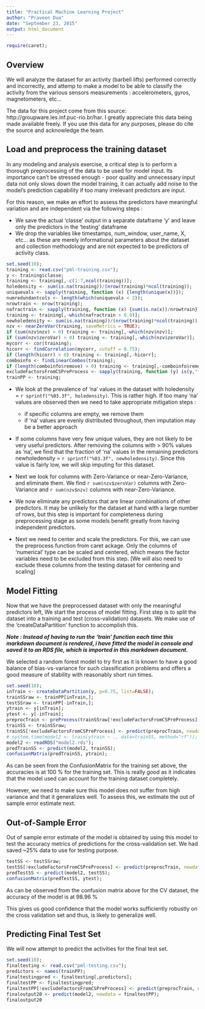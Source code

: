 ```yaml
---
title: "Practical Machine Learning Project"
author: "Praveen Dua"
date: "September 23, 2015"
output: html_document
---
```


```r
require(caret);
```
## Overview

We will analyze the dataset for an activity (barbell lifts) performed correctly and incorrectly, and attemp to make a model to be able to classify the activity from the various sensors measurements : accelerometers, gyros, magnetometers, etc...

The data for this project come from this source: http://groupware.les.inf.puc-rio.br/har. I greatly appreciate this data being made available freely. If you use this data for any purposes, please do cite the source and acknowledge the team.

## Load and preprocess the training dataset 

In any modeling and analysis exercise, a critical step is to perform a thorough preprocessing of the data to be used for model input. Its importance can't be stressed enough - poor quality and unnecessary input data not only slows down the model training, it can actually add noise to the model's prediction capability if too many irrelevant predictors are input.

For this reason, we make an effort to assess the predictors have meaningful variation and are independent via the following steps :

 * We save the actual 'classe' output in a separate dataframe 'y' and leave only the predictors in the 'testing' dataframe
 * We drop the variables like timestamps, num_window, user_name, X, etc... as these are merely informational parameters about the dataset and collection methodology and are not expected to be predictors of activity class.


```r
set.seed(10);
training <- read.csv("pml-training.csv");
y <- training$classe;
training <- training[,-c(1:7,ncol(training))];
holedensity <- sum(is.na(training))/(nrow(training)*ncol(training));
uniquevals <- sapply(training, function (x) {length(unique(x))});
numredundantcols <- length(which(uniquevals < 2));
nrowtrain <- nrow(training);
nafractrain <- sapply(training, function (x) {sum(is.na(x))/nrowtrain});
training <- training[,-which(nafractrain > 0.9)];
newholedensity <- sum(is.na(training))/(nrow(training)*ncol(training));
nzv <- nearZeroVar(training, saveMetrics = TRUE);
if (sum(nzv$nzv) > 0) training <- training[,-which(nzv$nzv)];
if (sum(nzv$zeroVar) > 0) training <- training[,-which(nzv$zeroVar)];
mycorr <- cor(training);
hicorr <- findCorrelation(mycorr, cutoff = 0.75);
if (length(hicorr) > 0) training <- training[,-hicorr];
comboinfo <- findLinearCombos(training);
if (length(comboinfo$remove) > 0) training <- training[,-comboinfo$remove];
excludeFactorsFromCSPreProcess <- sapply(training, function (y) is(y,"factor"));
trainPP <- training;
```

* We look at the prevalence of 'na' values in the dataset with holedensity = `r sprintf("%03.3f", holedensity)`. This is rather high. If too many 'na' values are observed then we need to take appropriate mitigation steps :
    + if specific columns are empty, we remove them
    + if 'na' values are evenly distributed throughout, then imputation may be a better approach
  
* If some columns have very few unique values, they are not likely to be very useful predictors. After removing the columns with > 90% values as 'na', we find that the fraction of 'na' values in the remaining predictors newholedensity = `r sprintf("%03.3f", newholedensity)`. Since this value is fairly low, we will skip imputing for this dataset.

* Next we look for columns with Zero-Variance or near-Zero-Variance, and eliminate them. We find `r sum(nzv$zeroVar)` columns with Zero-Variance and `r sum(nzv$nzv)` columns with near-Zero-Variance.

* We now eliminate any predictors that are linear combinations of other predictors. It may be unlikely for the dataset at hand with a large number of rows, but this step is important for completeness during preprocessing stage as some models benefit greatly from having independent predictors.

* Next we need to center and scale the predictors. For this, we can use the preprocess function from caret ackage. Only the columns of 'numerical' type can be scaled and centered, which means the factor variables need to be excluded from this step. [We will also need to exclude these columns from the testing dataset for centering and scaling]

## Model Fitting

Now that we have the preprocessed dataset with only the meaningful predictors left, We start the process of model fitting. First step is to split the dataset into a training and test (cross-validation) datasets. We make use of the 'createDataPartition' function to accomplish this.

***Note : Instead of having to run the 'train' function each time this markdown document is rendered, i have fitted the model in console and saved it to an RDS file, which is imported in this markdown document.***

We selected a random forest model to try first as it is known to have a good balance of bias-vs-variance for such classification problems and offers a good measure of stability with reasonably short run times.

``` r
set.seed(10);
inTrain <- createDataPartition(y, p=0.75, list=FALSE);
trainSSraw <- trainPP[inTrain,];
testSSraw <- trainPP[-inTrain,];
ytrain <- y[inTrain];
ytest <- y[-inTrain];
preprocTrain <- preProcess(trainSSraw[!excludeFactorsFromCSPreProcess], method=c("center", "scale"));
trainSS <- trainSSraw;
trainSS[!excludeFactorsFromCSPreProcess] <- predict(preprocTrain, newdata = trainSSraw[!excludeFactorsFromCSPreProcess]);
# system.time(model2 <- train(ytrain ~ ., data=trainSS, method="rf"));
model2 <- readRDS("model2.rds");
predTrainSS <- predict(model2, trainSS);
confusionMatrix(predTrainSS, ytrain);
```

As can be seen from the ConfusionMatrix for the training set above, the accuracies is at 100 % for the training set. This is really good as it indicates that the model used can account for the training dataset completely.

However, we need to make sure this model does not suffer from high variance and that it generalizes well. To assess this, we estimate the out of sample error estimate next.

## Out-of-Sample Error

Out of sample error estimate of the model is obtained by using this model to test the accuracy metrics of predictions for the cross-validation set. We had saved ~25% data to use for testing purpose. 



``` r
testSS <- testSSraw;
testSS[!excludeFactorsFromCSPreProcess] <- predict(preprocTrain, newdata = testSSraw[!excludeFactorsFromCSPreProcess]);
predTestSS <- predict(model2, testSS);
confusionMatrix(predTestSS, ytest);
```

As can be observed from the confusion matrix above for the CV dataset, the accuracy of the model is at 98.96 %

This gives us good confidence that the model works sufficiently robustly on the cross validation set and thus, is likely to generalize well. 

## Predicting Final Test Set

We will now attempt to predict the activities for the final test set.

``` r
set.seed(10);
finaltesting <- read.csv("pml-testing.csv");
predictors <- names(trainPP);
finaltestingpred <- finaltesting[,predictors];
finaltestPP <- finaltestingpred;
finaltestPP[!excludeFactorsFromCSPreProcess] <- predict(preprocTrain, newdata = finaltestingpred[!excludeFactorsFromCSPreProcess]);
finaloutput20 <- predict(model2, newdata = finaltestPP);
finaloutput20
```





